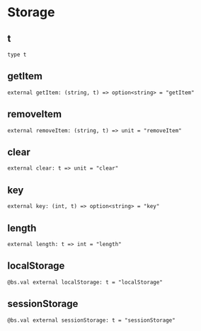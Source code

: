 # Storage

## t

```res prelude sig
type t
```

## getItem

```res sig
external getItem: (string, t) => option<string> = "getItem"
```

## removeItem

```res sig
external removeItem: (string, t) => unit = "removeItem"
```

## clear

```res sig
external clear: t => unit = "clear"
```

## key

```res sig
external key: (int, t) => option<string> = "key"
```

## length

```res sig
external length: t => int = "length"
```

## localStorage

```res sig
@bs.val external localStorage: t = "localStorage"
```

## sessionStorage

```res sig
@bs.val external sessionStorage: t = "sessionStorage"
```
